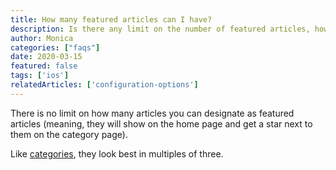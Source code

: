 ```yaml
---
title: How many featured articles can I have?
description: Is there any limit on the number of featured articles, how many can I create?
author: Monica
categories: ["faqs"]
date: 2020-03-15
featured: false
tags: ['ios']
relatedArticles: ['configuration-options']
---
```


There is no limit on how many articles you can designate as featured articles (meaning,
they will show on the home page and get a star next to them on the category page).

Like [categories](/articles/how-many-categories-can-i-have), they look best
in multiples of three.
